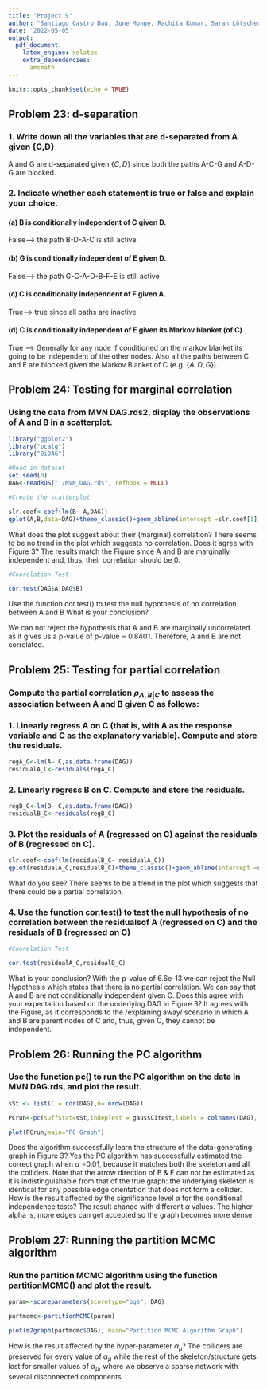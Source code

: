 ```yaml
---
title: "Project 9"
author: "Santiago Castro Dau, June Monge, Rachita Kumar, Sarah Lötscher"
date: '2022-05-05'
output: 
  pdf_document:
    latex_engine: xelatex
    extra_dependencies:
      amsmath
---
```


```r
knitr::opts_chunk$set(echo = TRUE)
```
## Problem 23: d-separation 
###  1. Write down all the variables that are d-separated from A given {C,D}
A and G are d-separated given $\{C,D\}$ since both the paths A-C-G and A-D-G are blocked.

###  2. Indicate whether each statement is true or false and explain your choice.

#### (a) B is conditionally independent of C given D.
False--> the path B-D-A-C is still active

#### (b) G is conditionally independent of E given D.
False--> the path G-C-A-D-B-F-E is still active

#### (c) C is conditionally independent of F given A.
True--> true since all paths are inactive

#### (d) C is conditionally independent of E given its Markov blanket (of C)
True --> Generally for any node if  conditioned on the markov blanket its going to be independent of the other nodes. Also all the paths between C and E are blocked given the Markov Blanket of C (e.g. $\{ A,D,G\}$). 


## Problem 24: Testing for marginal correlation 
### Using the data from MVN DAG.rds2, display the observations of A and B in a scatterplot. 
```r
library("ggplot2")
library("pcalg")
library("BiDAG")
```

```r
#Read in dataset
set.seed(0)
DAG<-readRDS("./MVN_DAG.rds", refhook = NULL)

```

```r
#Create the scatterplot

slr.coef<-coef(lm(B~ A,DAG))
qplot(A,B,data=DAG)+theme_classic()+geom_abline(intercept =slr.coef[1], slope = slr.coef[2],colour="blue" )+ ggtitle("Marginal Coorelation")


```
What does the plot suggest about their (marginal) correlation?
There seems to be no trend in the plot which suggests no correlation.
Does it agree with Figure 3?
The results match the Figure since A and B are marginally independent and, thus, their correlation should be 0.

```r
#Coorelation Test

cor.test(DAG$A,DAG$B)

```

Use the function cor.test() to test the null hypothesis of no correlation between A and B What is your conclusion?

We can not reject the hypothesis that A and B are marginally uncorrelated as it gives us a p-value of p-value = 0.8401. Therefore, A and B are not correlated.

## Problem 25: Testing for partial correlation 
### Compute the partial correlation $\rho_{A,B|C}$ to assess the association between A and B given C as follows:

### 1. Linearly regress A on C (that is, with A as the response variable and C as the explanatory variable). Compute and store the residuals. 
```r
regA_C<-lm(A~ C,as.data.frame(DAG))
residualA_C<-residuals(regA_C)
```

### 2. Linearly regress B on C. Compute and store the residuals. 
```r
regB_C<-lm(B~ C,as.data.frame(DAG))
residualB_C<-residuals(regB_C)
```

### 3. Plot the residuals of A (regressed on C) against the residuals of B (regressed on C). 
```r
slr.coef<-coef(lm(residualB_C~ residualA_C))
qplot(residualA_C,residualB_C)+theme_classic()+geom_abline(intercept =slr.coef[1], slope = slr.coef[2],colour="blue" )+ ggtitle("Partial Correlation ")+labs(y= "B  | C", x = "A | C") 

```
What do you see?
There seems to be a trend in the plot which suggests that  there could be a partial correlation.

### 4. Use the function cor.test() to test the null hypothesis of no correlation between the residualsof A (regressed on C) and the residuals of B (regressed on C)
```r
#Coorelation Test

cor.test(residualA_C,residualB_C)

```
What is your conclusion? 
With the p-value of 6.6e-13 we can reject the Null Hypothesis which states that there is no partial correlation. We can say that A and B are not conditionally independent given C.
Does this agree with your expectation based on the underlying DAG in Figure 3?
It agrees with the Figure, as it corresponds to the /explaining away/ scenario in which A and B are parent nodes of C and, thus, given C, they cannot be independent.


## Problem 26: Running the PC algorithm
### Use the function pc() to run the PC algorithm on the data in MVN DAG.rds, and plot the result.
```r
sSt <- list(C = cor(DAG),n= nrow(DAG))

PCrun<-pc(suffStat=sSt,indepTest = gaussCItest,labels = colnames(DAG), alpha = 0.01)

plot(PCrun,main="PC Graph")
```

Does the algorithm successfully learn the structure of the data-generating graph in Figure 3? 
Yes the PC algorithm has successfully estimated the correct graph when $\alpha$ =0.01, because it matches both the skeleton and all the colliders. Note that the arrow direction of B & E can not be estimated as it is indistinguishable from that of the true graph: the underlying skeleton is identical for any possible edge orientation that does not form a collider. 
How is the result affected by the significance level $\alpha$ for the conditional independence tests?
The result change with different $\alpha$ values. The higher alpha is, more edges can get accepted so the graph becomes more dense.

## Problem 27: Running the partition MCMC algorithm 
### Run the partition MCMC algorithm using the function partitionMCMC() and plot the result. 
```r
param<-scoreparameters(scoretype="bge", DAG)

partmcmc<-partitionMCMC(param)

plot(m2graph(partmcmc$DAG), main="Partition MCMC Algorithm Graph")
```

How is the result affected by the hyper-parameter $\alpha_\mu$?
The colliders are preserved for every value of $\alpha_\mu$ while the rest of the skeleton/structure gets lost for smaller values of $\alpha_\mu$, where we observe a sparse network with several disconnected components.
